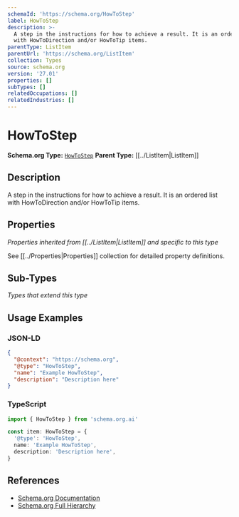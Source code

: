 ```yaml
---
schemaId: 'https://schema.org/HowToStep'
label: HowToStep
description: >-
  A step in the instructions for how to achieve a result. It is an ordered list
  with HowToDirection and/or HowToTip items.
parentType: ListItem
parentUrl: 'https://schema.org/ListItem'
collection: Types
source: schema.org
version: '27.01'
properties: []
subTypes: []
relatedOccupations: []
relatedIndustries: []
---
```

# HowToStep

**Schema.org Type:** [`HowToStep`](https://schema.org/HowToStep)
**Parent Type:** [[../ListItem|ListItem]]

## Description

A step in the instructions for how to achieve a result. It is an ordered list with HowToDirection and/or HowToTip items.

## Properties

*Properties inherited from [[../ListItem|ListItem]] and specific to this type*

See [[../Properties|Properties]] collection for detailed property definitions.

## Sub-Types

*Types that extend this type*

## Usage Examples

### JSON-LD

```json
{
  "@context": "https://schema.org",
  "@type": "HowToStep",
  "name": "Example HowToStep",
  "description": "Description here"
}
```

### TypeScript

```typescript
import { HowToStep } from 'schema.org.ai'

const item: HowToStep = {
  '@type': 'HowToStep',
  name: 'Example HowToStep',
  description: 'Description here',
}
```

## References

- [Schema.org Documentation](https://schema.org/HowToStep)
- [Schema.org Full Hierarchy](https://schema.org/docs/full.html)
